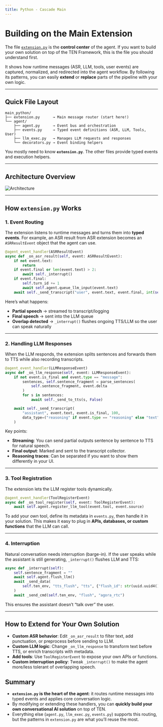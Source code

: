 ```yaml
---
title: Python - Cascade Main
---
```


# Building on the Main Extension

The file [`extension.py`](./extension.py) is the **control center** of the agent.
If you want to build your own solution on top of the TEN Framework, this is the file you should understand first.

It shows how runtime messages (ASR, LLM, tools, user events) are captured, normalized, and redirected into the agent workflow.
By following its patterns, you can easily **extend** or **replace** parts of the pipeline with your own logic.

---

## Quick File Layout

```
main_python/
├── extension.py      → Main message router (start here!)
└── agent/
    ├── agent.py      → Event bus and orchestration
    ├── events.py     → Typed event definitions (ASR, LLM, Tools, User)
    ├── llm_exec.py   → Manages LLM requests and responses
    └── decorators.py → Event binding helpers
```

You mostly need to know **`extension.py`**. The other files provide typed events and execution helpers.

---

## Architecture Overview
<img src="https://ten-framework-assets.s3.amazonaws.com/blog/main-control/nine.svg" alt="Architecture" />

---

## How `extension.py` Works

### 1. Event Routing

The extension listens to runtime messages and turns them into **typed events**.
For example, an ASR result from ASR extension becomes an `ASRResultEvent` object that the agent can use.

```python
@agent_event_handler(ASRResultEvent)
async def _on_asr_result(self, event: ASRResultEvent):
    if not event.text:
        return
    if event.final or len(event.text) > 2:
        await self._interrupt()
    if event.final:
        self.turn_id += 1
        await self.agent.queue_llm_input(event.text)
    await self._send_transcript("user", event.text, event.final, int(self.session_id))
```

Here’s what happens:

* **Partial speech** → streamed to transcript/logging
* **Final speech** → sent into the LLM queue
* **Overlap detected** → `_interrupt()` flushes ongoing TTS/LLM so the user can speak naturally

---

### 2. Handling LLM Responses

When the LLM responds, the extension splits sentences and forwards them to TTS while also recording transcripts.

```python
@agent_event_handler(LLMResponseEvent)
async def _on_llm_response(self, event: LLMResponseEvent):
    if not event.is_final and event.type == "message":
        sentences, self.sentence_fragment = parse_sentences(
            self.sentence_fragment, event.delta
        )
        for s in sentences:
            await self._send_to_tts(s, False)

    await self._send_transcript(
        "assistant", event.text, event.is_final, 100,
        data_type=("reasoning" if event.type == "reasoning" else "text"),
    )
```

Key points:

* **Streaming**: You can send partial outputs sentence by sentence to TTS for natural speech.
* **Final output**: Marked and sent to the transcript collector.
* **Reasoning traces**: Can be separated if you want to show them differently in your UI.

---

### 3. Tool Registration

The extension lets the LLM register tools dynamically.

```python
@agent_event_handler(ToolRegisterEvent)
async def _on_tool_register(self, event: ToolRegisterEvent):
    await self.agent.register_llm_tool(event.tool, event.source)
```

To add your own tool, define its metadata in `events.py`, then handle it in your solution.
This makes it easy to plug in **APIs, databases, or custom functions** that the LLM can call.

---

### 4. Interruption

Natural conversation needs interruption (barge-in).
If the user speaks while the assistant is still generating, `_interrupt()` flushes LLM and TTS:

```python
async def _interrupt(self):
    self.sentence_fragment = ""
    await self.agent.flush_llm()
    await _send_data(
        self.ten_env, "tts_flush", "tts", {"flush_id": str(uuid.uuid4())}
    )
    await _send_cmd(self.ten_env, "flush", "agora_rtc")
```

This ensures the assistant doesn’t “talk over” the user.

---

## How to Extend for Your Own Solution

* **Custom ASR behavior**: Edit `_on_asr_result` to filter text, add punctuation, or preprocess before sending to LLM.
* **Custom LLM logic**: Change `_on_llm_response` to transform text before TTS, or enrich transcripts with metadata.
* **Add tools**: Use `ToolRegisterEvent` to expose your own APIs or functions.
* **Custom interruption policy**: Tweak `_interrupt()` to make the agent more/less tolerant of overlapping speech.

## Summary

* **`extension.py` is the heart of the agent**: it routes runtime messages into typed events and applies core conversation logic.
* By modifying or extending these handlers, you can **quickly build your own conversational AI solution** on top of TEN.
* Everything else (`agent.py`, `llm_exec.py`, `events.py`) supports this routing, but the patterns in `extension.py` are what you’ll reuse the most.